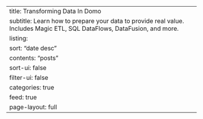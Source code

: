 ---
title: Transforming Data In Domo
subtitle: Learn how to prepare your data to provide real value. Includes Magic ETL, SQL DataFlows, DataFusion, and more.
listing:
    sort: "date desc"
    contents: "posts"
    sort-ui: false
    filter-ui: false
    categories: true
    feed: true
page-layout: full
---